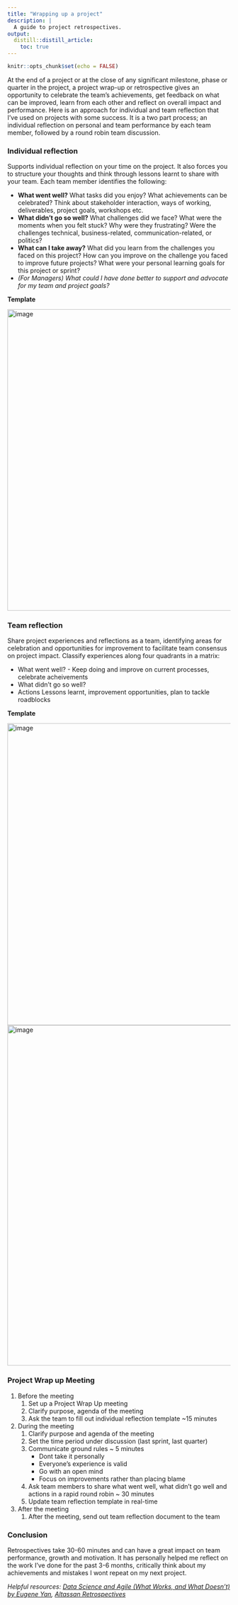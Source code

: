 ```yaml
---
title: "Wrapping up a project"
description: |
  A guide to project retrospectives.
output:
  distill::distill_article:
    toc: true
---
```



```r
knitr::opts_chunk$set(echo = FALSE)
```
At the end of a project or at the close of any significant milestone, phase or quarter in the project, a project wrap-up or retrospective gives an opportunity to celebrate the team's achievements, get feedback on what can be improved, learn from each other and reflect on overall impact and performance. Here is an approach for individual and team reflection that I've used on projects with some success. It is a two part process; an individual reflection on personal and team performance by each team member, followed by a round robin team discussion.   

### Individual reflection
Supports individual reflection on your time on the project. It also forces you to structure your thoughts and think through lessons learnt to share with your team. Each team member identifies the following:

* **What went well?** What tasks did you enjoy? What achievements can be celebrated? Think about stakeholder interaction, ways of working, deliverables, project goals, workshops etc.
* **What didn't go so well?** What challenges did we face? What were the moments when you felt stuck? Why were they frustrating? Were the challenges technical, business-related, communication-related, or politics?
* **What can I take away?** What did you learn from the challenges you faced on this project? How can you improve on the challenge you faced to improve future projects? What were your personal learning goals for this project or sprint?
* *(For Managers) What could I have done better to support and advocate for my team and project goals?*


**Template**

<img width="680" alt="image" src="https://user-images.githubusercontent.com/63751751/146243873-f948d049-80c5-4ab5-8735-0cd2cb5b73f4.png">


### Team reflection
Share project experiences and reflections as a team, identifying areas for celebration and opportunities for improvement to facilitate team consensus on project impact. Classify experiences along four quadrants in a matrix:

* What went well? - Keep doing and improve on current processes, celebrate acheivements
* What didn't go so well? 
* Actions Lessons learnt, improvement opportunities, plan to tackle roadblocks


**Template**

<img width="681" alt="image" src="https://user-images.githubusercontent.com/63751751/146244026-14513188-4bb5-47ab-9ad2-86a000669c7b.png">
<img width="768" alt="image" src="https://user-images.githubusercontent.com/63751751/146246357-6e271a6f-183b-4c59-99ba-fe67db06fada.png">


### Project Wrap up Meeting

1. Before the  meeting
    1. Set up a Project Wrap Up meeting
    2. Clarify purpose, agenda of the meeting
    3. Ask the team to fill out individual reflection template ~15 minutes
3. During the meeting
    1. Clarify purpose and agenda of the meeting
    2. Set the time period under discussion (last sprint, last quarter)
    3. Communicate ground rules ~ 5 minutes
        * Dont take it personally
        * Everyone's experience is valid
        * Go with an open mind
        * Focus on improvements rather than placing blame
     4. Ask team members to share what went well, what didn't go well and actions in a rapid round robin ~ 30 minutes
     5. Update team reflection template in real-time
4. After the meeting
    1. After the meeting, send out team reflection document to the team

### Conclusion
Retrospectives take 30-60 minutes and can have a great impact on team performance, growth and motivation. It has personally helped me reflect on the work I've done for the past 3-6 months, critically think about my achievements and mistakes I wont repeat on my next project. 

*Helpful resources: [Data Science and Agile (What Works, and What Doesn't) by Eugene Yan](https://eugeneyan.com/writing/what-i-love-about-scrum-for-data-science/ "Eugene Yan Blog"), [Altassan Retrospectives](https://www.atlassian.com/team-playbook/plays/retrospective, "Altassan")*